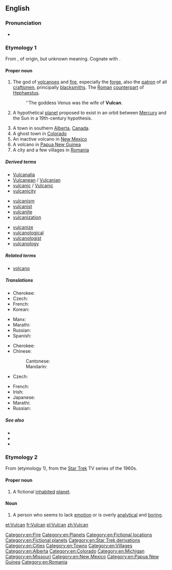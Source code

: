 {{wikipedia|dab=Vulcan}}
{{also|vulcan}}
==English==

===Pronunciation===
* {{a|US}} {{IPA|/ˈvʌlkən/|lang=en}}

===Etymology 1===
From {{etyl|la|en}} {{term|Vulcānus|lang=la}}, of {{etyl|ett|en}} origin, but unknown meaning. Cognate with 
{{etyl|fa|-}} {{term|گلخن|tr=golxan||stove (of a public bath), furnace|lang=fa}}.

====Proper noun====
{{en-proper noun}}

# {{context|Roman god|lang=en}} The god of [[volcanoes]] and [[fire]], especially the [[forge]], also the [[patron]] of all [[craftsmen]], principally [[blacksmiths]].  The [[Roman]] [[counterpart]] of [[Hephaestus]].  
#: ''The goddess Venus was the wife of '''Vulcan'''.
# {{context|astronomy|historical|lang=en}} A hypothetical [[planet]] proposed to exist in an orbit between [[Mercury]] and the Sun in a 19th-century hypothesis.
# A town in southern [[Alberta]], [[Canada]].
# A ghost town in [[Colorado]]
# An inactive volcano in [[New Mexico]]
# A volcano in [[Papua New Guinea]]
# A city and a few villages in [[Romania]]

=====Derived terms=====
{{rel-top3|Terms derived from ''Vulcan''}}
* [[Vulcanalia]]
* [[Vulcanean]] / [[Vulcanian]]
* [[vulcanic]] / [[Vulcanic]]
* [[vulcanicity]]
{{rel-mid3}}
* [[vulcanism]]
* [[vulcanist]]
* [[vulcanite]]
* [[vulcanization]]
{{rel-mid3}}
* [[vulcanize]]
* [[vulcanological]]
* [[vulcanologist]]
* [[vulcanology]]
{{rel-bottom}}

=====Related terms=====
* [[volcano]]

=====Translations=====
{{trans-top|Roman god of fire}}
* Cherokee: {{t|chr|ᏭᎵᎧᏂ|tr=Wulikani|sc=Cher}}
* Czech: {{t|cs|Vulkán|m}}
* French: {{t+|fr|Vulcain|m}}
* Korean: {{t|ko|불카누스|tr=bulkanuseu}}
{{trans-mid}}
* Manx: {{t|gv|Vulcaan|m}}
* Marathi: {{t|mr|व्हल्कन|m|tr=vhalkana|sc=Deva}}
* Russian: {{t+|ru|Вулка́н|m|sc=Cyrl}}
* Spanish: {{t+|es|Vulcano}}
{{trans-bottom}}

{{trans-top|Theoretical planet}}
* Cherokee: {{t|chr|ᏭᎵᎧᏂ|tr=Wulikani|sc=Cher}}
* Chinese:
*: Cantonese: {{t|yue|祝融星|sc=Hani}}
*: Mandarin: {{t|cmn|祝融星|sc=Hani}}
* Czech: {{t|cs|Vulkán|m}}
{{trans-mid}}
* French: {{t+|fr|Vulcain}}
* Irish: {{t|ga|Bolcán}}
* Japanese: {{t|ja|バルカン|tr=Barukan}}
* Marathi: {{t|mr|व्हल्कन|m|tr=vhalkana|sc=Deva}}
* Russian: {{t+|ru|Вулка́н|m|sc=Cyrl}}
{{trans-bottom}}

=====See also=====
* {{pedialite|Vulcan (mythology)}}
* {{pedialite|Vulcan (hypothetical planet)}}
* {{pedialite|Vulcan, Alberta}}

===Etymology 2===
From {{term|Vulcan|lang=en}} (etymology 1), from the [[w:Star Trek|Star Trek]] TV series of the 1960s.

====Proper noun====
{{en-proper noun}}

# A fictional [[inhabited]] [[planet]]. {{rfex}}

====Noun====
{{en-noun}}

# {{context|slang|pejorative|lang=en}} A person who seems to lack [[emotion]] or is overly [[analytical]] and [[boring]].

[[Category:en:Fire]]
[[Category:en:Planets]]
[[Category:en:Fictional locations]]
[[Category:en:Fictional planets]]
[[Category:en:Star Trek derivations]]
[[Category:en:Cities]]
[[Category:en:Towns]]
[[Category:en:Villages]]
[[Category:en:Alberta]]
[[Category:en:Colorado]]
[[Category:en:Michigan]]
[[Category:en:Missouri]]
[[Category:en:New Mexico]]
[[Category:en:Papua New Guinea]]
[[Category:en:Romania]]

[[et:Vulcan]]
[[fr:Vulcan]]
[[pl:Vulcan]]
[[zh:Vulcan]]